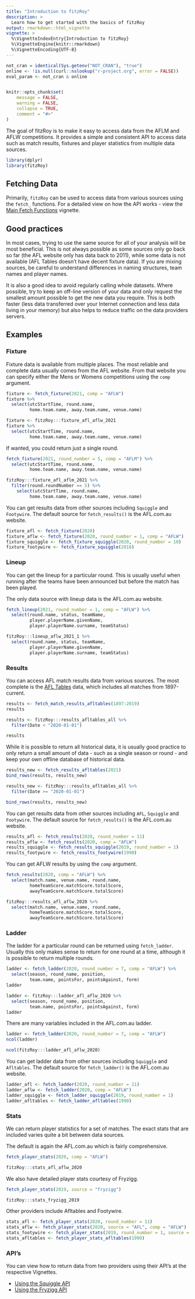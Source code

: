 ```yaml
---
title: "Introduction to fitzRoy"
description: >
  Learn how to get started with the basics of fitzRoy
output: rmarkdown::html_vignette
vignette: >
  %\VignetteIndexEntry{Introduction to fitzRoy}
  %\VignetteEngine{knitr::rmarkdown}
  %\VignetteEncoding{UTF-8}
---
```


```r
not_cran = identical(Sys.getenv("NOT_CRAN"), "true")
online <- !is.null(curl::nslookup("r-project.org", error = FALSE))
eval_param <- not_cran & online


knitr::opts_chunk$set(
	message = FALSE,
	warning = FALSE,
	collapse = TRUE,
	comment = "#>"
)
```

The goal of fitzRoy is to make it easy to access data from the AFLM and AFLW competitions. It provides a simple and consistent API to access data such as match results, fixtures and player statistics from multiple data sources. 

```r
library(dplyr)
library(fitzRoy)
```
## Fetching Data
Primarily, `fitzRoy` can be used to access data from various sources using the `fetch_` functions. For a detailed view on how the API works - view the [Main Fetch Functions](https://jimmyday12.github.io/fitzRoy/articles/main-fetch-functions.html) vignette. 

## Good practices
In most cases, trying to use the same source for all of your analysis will be most beneficial. This is not always possible as some sources only go back so far (the AFL website only has data back to 2011), while some data is not available (AFL Tables doesn't have decent fixture data). If you are mixing sources, be careful to understand differences in naming structures, team names and player names. 

It is also a good idea to avoid regularly calling whole datasets. Where possible, try to keep an off-line version of your data and only request the smallest amount possible to get the new data you require. This is both faster (less data transferred over your Internet connection and less data living in your memory) but also helps to reduce traffic on the data providers servers. 

## Examples
### Fixture
Fixture data is available from multiple places. The most reliable and complete data usually comes from the AFL website. From that website you can specify either the Mens or Womens competitions using the `comp` argument. 

```r
fixture <- fetch_fixture(2021, comp = "AFLW")
fixture %>%
  select(utcStartTime, round.name, 
         home.team.name, away.team.name, venue.name)
```
```r
fixture <- fitzRoy:::fixture_afl_aflw_2021 
fixture %>%
  select(utcStartTime, round.name, 
         home.team.name, away.team.name, venue.name)
```

If wanted, you could return just a single round.
```r
fetch_fixture(2021, round_number = 5, comp = "AFLM") %>%
  select(utcStartTime, round.name, 
         home.team.name, away.team.name, venue.name)

```
```r
fitzRoy:::fixture_afl_aflm_2021 %>%
  filter(round.roundNumber == 5) %>%
    select(utcStartTime, round.name, 
         home.team.name, away.team.name, venue.name)

```


You can get results data from other sources including `Squiggle` and `Footywire`. The default source for `fetch_results()` is the AFL.com.au website. 

```r
fixture_afl <- fetch_fixture(2020)
fixture_aflw <- fetch_fixture(2020, round_number = 1, comp = "AFLW")
fixture_squiggle <- fetch_fixture_squiggle(2020, round_number = 10)
fixture_footywire <- fetch_fixture_squiggle(2018)
```

### Lineup
You can get the lineup for a particular round. This is usually useful when running after the teams have been announced but before the match has been played. 

The only data source with lineup data is the AFL.com.au website. 

```r
fetch_lineup(2021, round_number = 1, comp = "AFLW") %>%
  select(round.name, status, teamName, 
         player.playerName.givenName,
         player.playerName.surname, teamStatus)
```

```r
fitzRoy:::lineup_aflw_2021_1 %>%
  select(round.name, status, teamName, 
         player.playerName.givenName,
         player.playerName.surname, teamStatus)
```

### Results
You can access AFL match results data from various sources. The most complete is the [AFL Tables](http://www.afltables.com) data, which includes all matches from 1897-current. 

```r
results <- fetch_match_results_afltables(1897:2019)
results
```
```r
results <- fitzRoy:::results_afltables_all %>%
  filter(Date < "2020-01-01")

results
```

While it is possible to return all historical data, it is usually good practice to only return a small amount of data - such as a single season or round - and keep your own offline database of historical data. 

```r
results_new <- fetch_results_afltables(2021)
bind_rows(results, results_new)
```
```r
results_new <- fitzRoy:::results_afltables_all %>%
  filter(Date >= "2020-01-01")

bind_rows(results, results_new)
```


You can get results data from other sources including `AFL`, `Squiggle` and `Footywire`. The default source for `fetch_results()` is the AFL.com.au website. 

```r
results_afl <- fetch_results(2020, round_number = 11)
results_aflw <- fetch_results(2020, comp = "AFLW")
results_squiggle <- fetch_results_squiggle(2019, round_number = 1)
results_footywire <- fetch_results_footywire(1990)
```

You can get AFLW results by using the `comp` argument.

```r
fetch_results(2020, comp = "AFLW") %>%
  select(match.name, venue.name, round.name,
         homeTeamScore.matchScore.totalScore,
         awayTeamScore.matchScore.totalScore)
```
```r
fitzRoy:::results_afl_aflw_2020 %>%
  select(match.name, venue.name, round.name,
         homeTeamScore.matchScore.totalScore,
         awayTeamScore.matchScore.totalScore)
```

### Ladder

The ladder for a particular round can be returned using `fetch_ladder`. Usually this only makes sense to return for one round at a time, although it is possible to return multiple rounds. 

```r
ladder <- fetch_ladder(2020, round_number = 7, comp = "AFLW") %>%
  select(season, round_name, position, 
         team.name, pointsFor, pointsAgainst, form)
ladder
```
```r
ladder <- fitzRoy:::ladder_afl_aflw_2020 %>%
  select(season, round_name, position, 
         team.name, pointsFor, pointsAgainst, form)
ladder
```
There are many variables included in the AFL.com.au ladder. 


```r
ladder <- fetch_ladder(2020, round_number = 7, comp = "AFLW")
ncol(ladder)
```
```r
ncol(fitzRoy:::ladder_afl_aflw_2020)

```

You can get ladder data from other sources including `Squiggle` and `Afltables`. The default source for `fetch_ladder()` is the AFL.com.au website. 

```r
ladder_afl <- fetch_ladder(2020, round_number = 11)
ladder_aflw <- fetch_ladder(2020, comp = "AFLW")
ladder_squiggle <- fetch_ladder_squiggle(2019, round_number = 1)
ladder_afltables <- fetch_ladder_afltables(1990)
```

### Stats

We can return player statistics for a set of matches. The exact stats that are included varies quite a bit between data sources. 

The default is again the AFL.com.au which is fairly comprehensive. 

```r
fetch_player_stats(2020, comp = "AFLW")
```
```r
fitzRoy:::stats_afl_aflw_2020
```

We also have detailed player stats courtesy of Fryzigg.

```r
fetch_player_stats(2019, source = "fryzigg")
```
```r
fitzRoy:::stats_fryzigg_2019
```

Other providers include Afltables and Footywire. 

```r
stats_afl <- fetch_player_stats(2020, round_number = 11)
stats_aflw <- fetch_player_stats(2020, source = "AFL", comp = "AFLW")
stats_footywire <- fetch_player_stats(2019, round_number = 1, source = "footywire")
stats_afltables <- fetch_player_stats_afltables(1990)
```

### API's
You can view how to return data from two providers using their API's at the respective Vignettes.

* [Using the Squiggle API](https://jimmyday12.github.io/fitzRoy/articles/using-squiggle-api.html)
* [Using the Fryzigg API](https://jimmyday12.github.io/fitzRoy/articles/using-fryzigg-stats.html)


